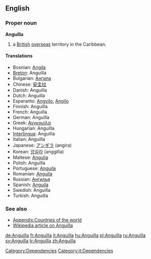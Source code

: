 {{see|anguilla}}
==English==

===Proper noun===
'''Anguilla'''

# a [[British]] [[overseas]] territory in the Caribbean.

====Translations====
* Bosnian: [[Angila]] {{f}}
* [[Breton]]: Anguilla
* Bulgarian: [[Ангила]]
* Chinese: [[安圭拉]]
* Danish: Anguilla
* Dutch: Anguilla
* Esperanto: [[Angvilo]], [[Angilo]]
* Finnish: Anguilla
* French: Anguilla
* German: Anguilla
* Greek: [[Ανγκουίλα]]
* Hungarian: Anguilla
* [[Interlingua]]: Anguilla
* Italian: Anguilla
* Japanese: [[アンギラ]] (angira)
* Korean: [[앙길라]] (anggilla)
* Maltese: [[Angulja]]
* Polish: Anguilla
* Portuguese: [[Anguila]]
* Romanian: [[Anguila]] {{f}}
* Russian: [[Ангилья]]
* Spanish: [[Anguila]]
* Swedish: Anguilla
* Turkish: Anguilla

===See also===

* [[Appendix:Countries of the world]]
* [[w:Anguilla|Wikipedia article on Anguilla]]

[[Category:Dependencies]]
[[Category:it:Dependencies]]

[[de:Anguilla]]
[[fr:Anguilla]]
[[it:Anguilla]]
[[hu:Anguilla]]
[[pl:Anguilla]]
[[ru:Anguilla]]
[[sv:Anguilla]]
[[tr:Anguilla]]
[[zh:Anguilla]]